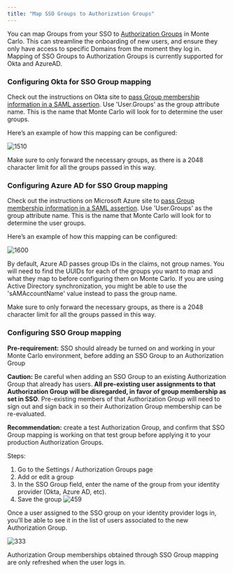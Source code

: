 ```yaml
---
title: "Map SSO Groups to Authorization Groups"
---
```


You can map Groups from your SSO to [Authorization Groups](/docs/authorization#creating-custom-authorization-groups) in Monte Carlo. This can streamline the onboarding of new users, and ensure they only have access to specific Domains from the moment they log in. Mapping of SSO Groups to Authorization Groups is currently supported for Okta and AzureAD.

### Configuring Okta for SSO Group mapping

Check out the instructions on Okta site to [pass Group membership information in a SAML assertion](https://support.okta.com/help/s/article/How-to-pass-a-user-s-group-membership-in-a-SAML-Assertion-from-Okta?language=en%5FUS). Use 'User.Groups' as the group attribute name. This is the name that Monte Carlo will look for to determine the user groups.

Here’s an example of how this mapping can be configured:

![1510](/images/cd9ea72-group_attribute_statements.png "group attribute statements.png") 

Make sure to only forward the necessary groups, as there is a 2048 character limit for all the groups passed in this way.

### Configuring Azure AD for SSO Group mapping

Check out the instructions on Microsoft Azure site to [pass Group membership information in a SAML assertion](https://learn.microsoft.com/en-us/azure/active-directory/hybrid/how-to-connect-fed-group-claims). Use 'User.Groups' as the group attribute name. This is the name that Monte Carlo will look for to determine the user groups. 

Here’s an example of how this mapping can be configured:

![1600](/images/5f211e0-attributes_claims.png "attributes claims.png") 

By default, Azure AD passes group IDs in the claims, not group names. You will need to find the UUIDs for each of the groups you want to map and what they map to before configuring them on Monte Carlo. If you are using Active Directory synchronization, you might be able to use the 'sAMAccountName' value instead to pass the group name.

Make sure to only forward the necessary groups, as there is a 2048 character limit for all the groups passed in this way.

### Configuring SSO Group mapping

**Pre-requirement:** SSO should already be turned on and working in your Monte Carlo environment, before adding an SSO Group to an Authorization Group

**Caution:** Be careful when adding an SSO Group to an existing Authorization Group that already has users. **All pre-existing user assignments to that Authorization Group will be disregarded, in favor of group membership as set in SSO**. Pre-existing members of that Authorization Group will need to sign out and sign back in so their Authorization Group membership can be re-evaluated.

**Recommendation:** create a test Authorization Group, and confirm that SSO Group mapping is working on that test group before applying it to your production Authorization Groups.

Steps:

1. Go to the Settings / Authorization Groups page
2. Add or edit a group
3. In the SSO Group field, enter the name of the group from your identity provider (Okta, Azure AD, etc).
4. Save the group
![459](/images/5715b79-auth_group_form_1.png "auth group form (1).png") 

Once a user assigned to the SSO group on your identity provider logs in, you’ll be able to see it in the list of users associated to the new Authorization Group.

![333](/images/9e99aab-user_details.png "user details.png") 

Authorization Group memberships obtained through SSO Group mapping are only refreshed when the user logs in.